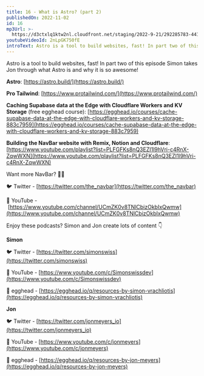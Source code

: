 ```yaml
---
title: 16 - What is Astro? (part 2)
publishedOn: 2022-11-02
id: 16
mp3Url: >-
  https://d3ctxlq1ktw2nl.cloudfront.net/staging/2022-9-21/292285783-44100-2-f38870285c8f1.m4a
youtubeVideoId: 2nLpGK750fE
introText: Astro is a tool to build websites, fast! In part two of this episode Simon takes Jon through what Astro is and why it is so awesome!
---
```


Astro is a tool to build websites, fast! In part two of this episode Simon takes Jon through what Astro is and why it is so awesome!

**Astro**: [https://astro.build/](https://astro.build/)

**Pro Tailwind**: [https://www.protailwind.com/](https://www.protailwind.com/)

**Caching Supabase data at the Edge with Cloudflare Workers and KV Storage** (free egghead course): [https://egghead.io/courses/cache-supabase-data-at-the-edge-with-cloudflare-workers-and-kv-storage-883c7959](https://egghead.io/courses/cache-supabase-data-at-the-edge-with-cloudflare-workers-and-kv-storage-883c7959)

**Building the NavBar website with Remix, Notion and Cloudflare**: [https://www.youtube.com/playlist?list=PLFGFKs8nQ3EZI1l9hVri-c4RnX-ZqwWXN](https://www.youtube.com/playlist?list=PLFGFKs8nQ3EZI1l9hVri-c4RnX-ZqwWXN)

Want more NavBar? 🍔🍫

🐦 Twitter - [https://twitter.com/the_navbar](https://twitter.com/the_navbar)

🎥 YouTube - [https://www.youtube.com/channel/UCmZK0v8TNlCbizOkbIxQwmw](https://www.youtube.com/channel/UCmZK0v8TNlCbizOkbIxQwmw)

Enjoy these podcasts? Simon and Jon create lots of content 👇

**Simon**

🐦 Twitter - [https://twitter.com/simonswiss](https://twitter.com/simonswiss)

🎥 YouTube - [https://www.youtube.com/c/Simonswissdev](https://www.youtube.com/c/Simonswissdev)

🥚 egghead - [https://egghead.io/q/resources-by-simon-vrachliotis](https://egghead.io/q/resources-by-simon-vrachliotis)

**Jon**

🐦 Twitter - [https://twitter.com/jonmeyers_io](https://twitter.com/jonmeyers_io)

🎥 YouTube - [https://www.youtube.com/c/jonmeyers](https://www.youtube.com/c/jonmeyers)

🥚 egghead - [https://egghead.io/q/resources-by-jon-meyers](https://egghead.io/q/resources-by-jon-meyers)
